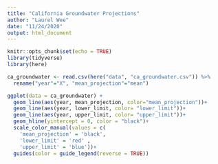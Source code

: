 ```yaml
---
title: "California Groundwater Projections"
author: "Laurel Wee"
date: "11/24/2020"
output: html_document
---
```


```r
knitr::opts_chunk$set(echo = TRUE)
library(tidyverse)
library(here)
```

```r
ca_groundwater <- read.csv(here("data", "ca_groundwater.csv")) %>% 
  rename("year"="X", "mean_projection"="mean")
```

```r
ggplot(data = ca_groundwater) +
  geom_line(aes(year, mean_projection, color="mean_projection"))+
  geom_line(aes(year, lower_limit, color= "lower_limit"))+
  geom_line(aes(year, upper_limit, color= "upper_limit"))+ 
  geom_hline(yintercept = 0, color = "black")+
  scale_color_manual(values = c(
    'mean_projection' = 'black',
    'lower_limit' = 'red' ,
    'upper_limit' = 'blue'))+
  guides(color = guide_legend(reverse = TRUE))
```

